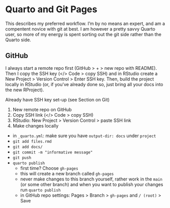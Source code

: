# Quarto and Git Pages


This describes my preferred workflow. I'm by no means an expert, and am a compentent novice with git at best. I am however a pretty savvy Quarto user, so more of my energy is spent sorting out the git side rather than the Quarto side.

## GitHub

I always start a remote repo first (GitHub > + > new repo with README). Then I copy the SSH key (</> Code > copy SSH) and in RStudio create a New Project > Version Control > Enter SSH key. Then, build the project locally in RStudio (or, if you've already done so, just bring all your docs into the new RProject).

Already have SSH key set-up (see Section on Git)

1. New remote repo on GitHub
2. Copy SSH link (</> Code > copy SSH)
3. RStudio: New Project > Version Control > paste SSH link
4. Make changes locally
  + in `_quarto.yml`: make sure you have `output-dir: docs` under `project`
  + `git add files.rmd`
  + `git add docs/`
  + `git commit -m "informative message"`
  + `git push`
  + `quarto publish`
    + first time? Choose `gh-pages`
    + this will create a new branch called `gh-pages`
    + never make changes to this branch yourself, rather work in the `main` (or some other branch) and when you want to publish your changes run `quarto publish`
    + in GitHub repo settings: Pages > Branch > `gh-pages` and `/ (root)` > Save

